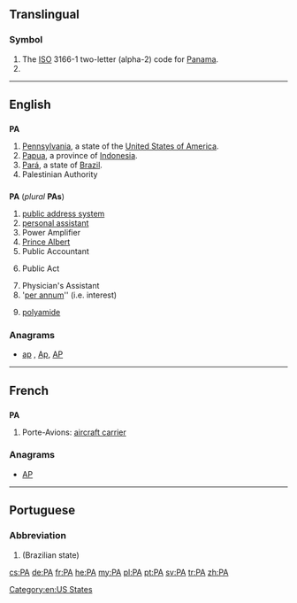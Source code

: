 {{also|Appendix:Variations of "pa"}}
==Translingual==

===Symbol===
{{head|mul|symbol}}

# The [[ISO]] 3166-1 two-letter (alpha-2) code for [[Panama]].
# {{SI-unit-abb|peta|ampere|[[electrical current]]}}

----

==English==

==={{abbreviation}}===
'''PA'''

# [[Pennsylvania]], a state of the [[United States of America]].
# [[Papua]], a province of [[Indonesia]].
# [[Pará]], a state of [[Brazil]].
# Palestinian Authority

==={{initialism}}===
'''PA''' (''plural'' '''PAs''')

# [[public address system]]
# [[personal assistant]]
# Power Amplifier
# [[Prince Albert]] {{qualifier|piercing}}
# Public Accountant
# {{legal}} Public Act
# Physician's Assistant
# '[[per annum]]'' (i.e. interest)
# {{organic compounds}} [[polyamide]]

===Anagrams===
* [[ap#English|ap]] , [[Ap#English|Ap]], [[AP#English|AP]]

[[Category:en:US States]]

----

==French==

==={{initialism|fr}}===
'''PA'''

# Porte-Avions: [[aircraft carrier]]

===Anagrams===
* [[AP#French|AP]]

----

==Portuguese==

===Abbreviation===
{{head|pt|abbreviation}}

# {{abbreviation of|Pará|lang=pt}} (Brazilian state)

[[cs:PA]]
[[de:PA]]
[[fr:PA]]
[[he:PA]]
[[my:PA]]
[[pl:PA]]
[[pt:PA]]
[[sv:PA]]
[[tr:PA]]
[[zh:PA]]